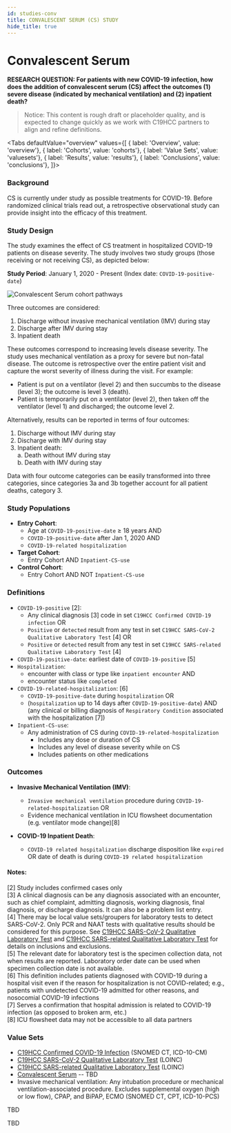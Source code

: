```yaml
---
id: studies-conv
title: CONVALESCENT SERUM (CS) STUDY
hide_title: true
---
```



<h1>Convalescent <span>Serum</span></h1>

**RESEARCH QUESTION: For patients with new COVID-19 infection, how does the addition of convalescent serum (CS) affect the outcomes (1) severe disease (indicated by mechanical ventilation) and (2) inpatient death?**

> Notice:
This content is rough draft or placeholder quality, and is expected to change quickly as we work with C19HCC partners to align and refine definitions.

<Tabs
  defaultValue="overview"
  values={[
    { label: 'Overview', value: 'overview'},
    { label: 'Cohorts', value: 'cohorts'},
    { label: 'Value Sets', value: 'valuesets'},
    { label: 'Results', value: 'results'},
    { label: 'Conclusions', value: 'conclusions'},
  ]}>

<TabItem value="overview">

### Background

CS is currently under study as possible treatments for COVID-19. Before randomized clinical trials read out, a retrospective observational study can provide insight into the efficacy of this treatment.

### Study Design

The study examines the effect of CS treatment in hospitalized COVID-19 patients on disease severity. The study involves two study groups (those receiving or not receiving CS), as depicted below:

**Study Period**: January 1, 2020 - Present (Index date: `COVID-19-positive-date`)

![Convalescent Serum cohort pathways](cs_cohorts.png)

Three outcomes are considered:

1. Discharge without invasive mechanical ventilation (IMV) during stay
2. Discharge after IMV during stay
3. Inpatient death

These outcomes correspond to increasing levels disease severity. The study uses mechanical ventilation as a proxy for severe but non-fatal disease. The outcome is retrospective over the entire patient visit and capture the worst severity of illness during the visit. For example:

* Patient is put on a ventilator (level 2) and then succumbs to the disease (level 3); the outcome is level 3 (death).
* Patient is temporarily put on a ventilator (level 2), then taken off the ventilator (level 1) and discharged; the outcome level 2.

Alternatively, results can be reported in terms of four outcomes:

1. Discharge without IMV during stay
2. Discharge with IMV during stay
3. Inpatient death:<br/>
  a. Death without IMV during stay<br/>
  b. Death with IMV during stay

Data with four outcome categories can be easily transformed into three categories, since categories 3a and 3b together account for all patient deaths, category 3.

</TabItem>
<TabItem value="cohorts">

### Study Populations

* **Entry Cohort**:
  * Age at `COVID-19-positive-date` ≥ 18 years AND
  * `COVID-19-positive-date` after Jan 1, 2020 AND
  * `COVID-19-related hospitalization`
* **Target Cohort**:
  * Entry Cohort AND `Inpatient-CS-use`
* **Control Cohort**:
  * Entry Cohort AND NOT `Inpatient-CS-use`

### Definitions

* `COVID-19-positive` [2]:
  * Any clinical diagnosis [3] code in set `C19HCC Confirmed COVID-19 infection` OR
  * `Positive` or `detected` result from any test in set `C19HCC SARS-CoV-2 Qualitative Laboratory Test` [4] OR
  * `Positive` or `detected` result from any test in set `C19HCC SARS-related Qualitative Laboratory Test` [4]
* `COVID-19-positive-date`: earliest date of `COVID-19-positive` [5]
* `Hospitalization`:
  * encounter with class or type like `inpatient encounter` AND
  * encounter status like `completed`
* `COVID-19-related-hospitalization`: [6]
  * `COVID-19-positive-date` during `hospitalization` OR
  * (`hospitalization` up to 14 days after `COVID-19-positive-date`) AND (any clinical or billing diagnosis of `Respiratory Condition` associated with the hospitalization [7])
* `Inpatient-CS-use`:
  * Any administration of CS during `COVID-19-related-hospitalization`
    * Includes any dose or duration of CS
    * Includes any level of disease severity while on CS
    * Includes patients on other medications

### Outcomes

* **Invasive Mechanical Ventilation (IMV)**:
  * `Invasive mechanical ventilation` procedure during `COVID-19-related-hospitalization` OR
  * Evidence mechanical ventilation in ICU flowsheet documentation (e.g. ventilator mode change)[8]

* **COVID-19 Inpatient Death**:
  * `COVID-19 related hospitalization` discharge disposition like `expired` OR date of death is during `COVID-19 related hospitalization`


#### Notes:
[2] Study includes confirmed cases only<br/>
[3] A clinical diagnosis can be any diagnosis associated with an encounter, such as chief complaint, admitting diagnosis, working diagnosis, final diagnosis, or discharge diagnosis. It can also be a problem list entry.<br/>
[4] There may be local value sets/groupers for laboratory tests to detect SARS-CoV-2. Only PCR and NAAT tests with qualitative results should be considered for this purpose. See [C19HCC SARS-CoV-2 Qualitative Laboratory Test](https://vsac.nlm.nih.gov/valueset/2.16.840.1.113762.1.4.1032.109/expansion/Latest) and [C19HCC SARS-related Qualitative Laboratory Test]() for details on inclusions and exclusions.<br/>
[5] The relevant date for laboratory test is the specimen collection data, not when results are reported. Laboratory order date can be used when specimen collection date is not available.<br/>
[6] This definition includes patients diagnosed with COVID-19 during a hospital visit even if the reason for hospitalization is not COVID-related; e.g., patients with undetected COVID-19 admitted for other reasons, and nosocomial COVID-19 infections ​<br/>
[7] Serves a confirmation that hospital admission is related to COVID-19 infection (as opposed to broken arm, etc.)<br/>
[8] ICU flowsheet data may not be accessible to all data partners

</TabItem>
<TabItem value="valuesets">

### Value Sets

* [C19HCC Confirmed COVID-19 Infection](https://vsac.nlm.nih.gov/valueset/2.16.840.1.113762.1.4.1032.117/expansion/Latest) (SNOMED CT, ICD-10-CM)
* [C19HCC SARS-CoV-2 Qualitative Laboratory Test](https://vsac.nlm.nih.gov/valueset/2.16.840.1.113762.1.4.1032.109/expansion/Latest) (LOINC)
* [C19HCC SARS-related Qualitative Laboratory Test](https://vsac.nlm.nih.gov/valueset/2.16.840.1.113762.1.4.1032.113/expansion/Latest) (LOINC)
* [Convalescent Serum]() -- TBD
* Invasive mechanical ventilation: Any intubation procedure or mechanical ventilation-associated procedure. Excludes supplemental oxygen (high or low flow), CPAP, and BiPAP, ECMO (SNOMED CT, CPT, ICD-10-PCS)

</TabItem>
<TabItem value="results">

TBD

</TabItem>
<TabItem value="conclusions">

TBD

</TabItem>
</Tabs>



